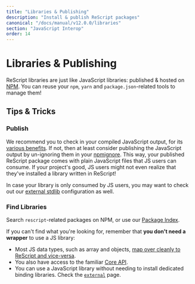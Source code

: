 ```yaml
---
title: "Libraries & Publishing"
description: "Install & publish ReScript packages"
canonical: "/docs/manual/v12.0.0/libraries"
section: "JavaScript Interop"
order: 14
---
```


# Libraries & Publishing

ReScript libraries are just like JavaScript libraries: published & hosted on [NPM](http://npmjs.com). You can reuse your `npm`, `yarn` and `package.json`-related tools to manage them!

## Tips & Tricks

### Publish

We recommend you to check in your compiled JavaScript output, for its [various benefits](interop-with-js-build-systems.md#popular-js-build-systems). If not, then at least consider publishing the JavaScript output by un-ignoring them in your [npmignore](https://docs.npmjs.com/cli/v7/using-npm/developers#keeping-files-out-of-your-package). This way, your published ReScript package comes with plain JavaScript files that JS users can consume. If your project's good, JS users might not even realize that they've installed a library written in ReScript!

In case your library is only consumed by JS users, you may want to check out our [external stdlib](./build-external-stdlib) configuration as well.

### Find Libraries

Search `rescript`-related packages on NPM, or use our [Package Index](/packages).

If you can't find what you're looking for, remember that **you don't need a wrapper** to use a JS library:

- Most JS data types, such as array and objects, [map over cleanly to ReScript and vice-versa](shared-data-types.md).
- You also have access to the familiar [Core API](api/core).
- You can use a JavaScript library without needing to install dedicated binding libraries. Check the [`external`](external) page.
